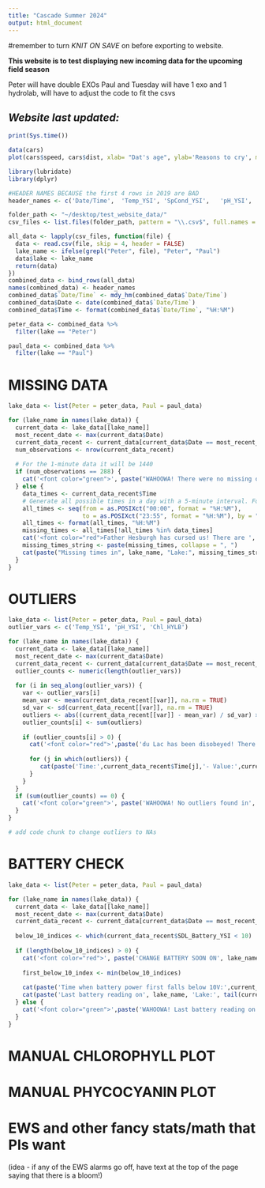 ```yaml
---
title: "Cascade Summer 2024"
output: html_document
---
```


#remember to turn *KNIT ON SAVE* on before exporting to website.

**This website is to test displaying new incoming data for the upcoming field season**

Peter will have double EXOs
Paul and Tuesday will have 1 exo and 1 hydrolab, will have to adjust the code to fit the csvs


## *Website last updated:*
```r
print(Sys.time())
```


```r
data(cars)
plot(cars$speed, cars$dist, xlab= "Dat's age", ylab='Reasons to cry', main='Test Plot')
```

```r
library(lubridate)
library(dplyr) 
```

```r
#HEADER NAMES BECAUSE the first 4 rows in 2019 are BAD
header_names <- c('Date/Time',	'Temp_YSI',	'SpCond_YSI',	'pH_YSI',	'DO_YSI',	'DOlocalSat_YSI',	'Chl_YSI',	'BGA_YSI',	'SDL_Battery_YSI',	'Time_YSI',	'Date_YSI',	'Cond_YSI',	'pH_mV_YSI',	'DOslSat_YSI',	'Chl_RFU_YSI',	'BGA_RFU_YSI',	'Sonde_Battery_YSI',	'Temp_HYLB',	'SpCond_HYLB',	'pH_HYLB',	'DO_HYLB',	'DOlocalSat_HYLB',	'Chl_HYLB',	'BGA_HYLB',	'SDL_Battery_HYLB',	'Time_HYLB', 'lake')

folder_path <- "~/desktop/test_website_data/"
csv_files <- list.files(folder_path, pattern = "\\.csv$", full.names = TRUE)

all_data <- lapply(csv_files, function(file) {
  data <- read.csv(file, skip = 4, header = FALSE)
  lake_name <- ifelse(grepl("Peter", file), "Peter", "Paul")
  data$lake <- lake_name
  return(data)
})
combined_data <- bind_rows(all_data)
names(combined_data) <- header_names
combined_data$`Date/Time` <- mdy_hm(combined_data$`Date/Time`)
combined_data$Date <- date(combined_data$`Date/Time`)
combined_data$Time <- format(combined_data$`Date/Time`, "%H:%M")

peter_data <- combined_data %>%
  filter(lake == "Peter")

paul_data <- combined_data %>%
  filter(lake == "Paul") 
```



# MISSING DATA
```r
lake_data <- list(Peter = peter_data, Paul = paul_data)

for (lake_name in names(lake_data)) {
  current_data <- lake_data[[lake_name]]
  most_recent_date <- max(current_data$Date)
  current_data_recent <- current_data[current_data$Date == most_recent_date, ]
  num_observations <- nrow(current_data_recent)
  
  # For the 1-minute data it will be 1440
  if (num_observations == 288) {
    cat('<font color="green">', paste("WAHOOWA! There were no missing observations on", most_recent_date, "in", lake_name, "Lake."),'</font>', "<br>")
  } else {
    data_times <- current_data_recent$Time
    # Generate all possible times in a day with a 5-minute interval. For the summer, this will be 1 min
    all_times <- seq(from = as.POSIXct("00:00", format = "%H:%M"),
                     to = as.POSIXct("23:55", format = "%H:%M"), by = "5 min")
    all_times <- format(all_times, "%H:%M")
    missing_times <- all_times[!all_times %in% data_times]
    cat('<font color="red">Father Hesburgh has cursed us! There are ', length(missing_times), ' missing observations on ', format(most_recent_date, "%Y-%m-%d"), ' in ', lake_name,' Lake.</font>', "<br>")
    missing_times_string <- paste(missing_times, collapse = ", ")
    cat(paste("Missing times in", lake_name, "Lake:", missing_times_string), "<br>")
  }
}
```


# OUTLIERS
```r
lake_data <- list(Peter = peter_data, Paul = paul_data)
outlier_vars <- c('Temp_YSI', 'pH_YSI', 'Chl_HYLB')

for (lake_name in names(lake_data)) {
  current_data <- lake_data[[lake_name]]
  most_recent_date <- max(current_data$Date)
  current_data_recent <- current_data[current_data$Date == most_recent_date, ]
  outlier_counts <- numeric(length(outlier_vars))
  
  for (i in seq_along(outlier_vars)) {
    var <- outlier_vars[i]
    mean_var <- mean(current_data_recent[[var]], na.rm = TRUE)
    sd_var <- sd(current_data_recent[[var]], na.rm = TRUE)
    outliers <- abs((current_data_recent[[var]] - mean_var) / sd_var) > 5
    outlier_counts[i] <- sum(outliers)
    
    if (outlier_counts[i] > 0) {
      cat('<font color="red">',paste('du Lac has been disobeyed! There were', outlier_counts[i], 'outliers in', lake_name, 'Lake for', var, 'on', most_recent_date),'</font>', "<br>")
      
      for (j in which(outliers)) {
         cat(paste('Time:',current_data_recent$Time[j],'- Value:',current_data_recent[[var]][j]),"<br>")
      }
    }
  }
  if (sum(outlier_counts) == 0) {
    cat('<font color="green">', paste('WAHOOWA! No outliers found in', lake_name, 'Lake on', most_recent_date),'</font>', "<br>")
  }
}

# add code chunk to change outliers to NAs
```

# BATTERY CHECK
```r
lake_data <- list(Peter = peter_data, Paul = paul_data)

for (lake_name in names(lake_data)) {
  current_data <- lake_data[[lake_name]]
  most_recent_date <- max(current_data$Date)
  current_data_recent <- current_data[current_data$Date == most_recent_date, ]
  
  below_10_indices <- which(current_data_recent$SDL_Battery_YSI < 10)
  
  if (length(below_10_indices) > 0) {
    cat('<font color="red">', paste('CHANGE BATTERY SOON ON', lake_name, 'Lake'),'</font>', "<br>")
    
    first_below_10_index <- min(below_10_indices)
    
    cat(paste('Time when battery power first falls below 10V:',current_data_recent$Time[first_below_10_index], 'on', most_recent_date), "<br>")
    cat(paste('Last battery reading on', lake_name, 'Lake:', tail(current_data_recent$SDL_Battery_YSI, 1),'V on', most_recent_date), "<br>")
  } else {
    cat('<font color="green">',paste('WAHOOWA! Last battery reading on', lake_name, 'Lake:', tail(current_data_recent$SDL_Battery_YSI, 1),'V on', most_recent_date),'</font>', "<br>")
  }
}
```

# MANUAL CHLOROPHYLL PLOT

# MANUAL PHYCOCYANIN PLOT 

# EWS and other fancy stats/math that PIs want 
(idea - if any of the EWS alarms go off, have text at the top of the page saying that there is a bloom!)

